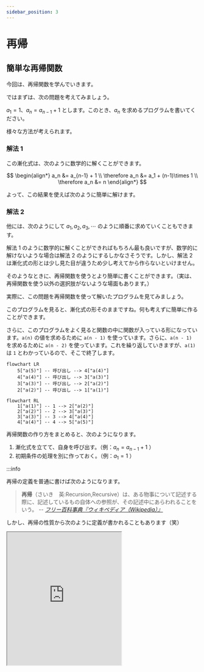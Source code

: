 ```yaml
---
sidebar_position: 3
---
```



# 再帰

## 簡単な再帰関数

今回は、再帰関数を学んでいきます。

ではまずは、次の問題を考えてみましょう。

$a_1 = 1$、$a_n = a_{n - 1} + 1$ とします。このとき、$a_n$ を求めるプログラムを書いてください。

様々な方法が考えられます。

<h3>解法 1</h3>

この漸化式は、次のように数学的に解くことができます。

$$
\begin{align*}
    a_n            &= a_{n-1} + 1 \\
    \therefore a_n &= a_1 + (n-1)\times 1 \\
    \therefore a_n &= n
\end{align*}
$$

よって、この結果を使えば次のように簡単に解けます。

<ViewSource path="/recursion/recurrence_relation_analytical.ipynb" />

<h3>解法 2</h3>

他には、次のようにして $a_1,a_2,a_3,\cdots$ のように順番に求めていくこともできます。

<ViewSource path="/recursion/recurrence_relation_dp.ipynb" />

解法 1 のように数学的に解くことができればもちろん最も良いですが、数学的に解けないような場合は解法 2 のようにするしかなさそうです。しかし、解法 2 は漸化式の形とは少し見た目が違うため少し考えてから作らないといけません。

そのようなときに、再帰関数を使うとより簡単に書くことができます。（実は、再帰関数を使う以外の選択肢がないような場面もあります。）

実際に、この問題を再帰関数を使って解いたプログラムを見てみましょう。

<ViewSource path="/recursion/recurrence_relation_rec.ipynb" />

このプログラムを見ると、漸化式の形そのままですね。何も考えずに簡単に作ることができます。

さらに、このプログラムをよく見ると関数の中に関数が入っている形になっています。`a(n)` の値を求めるために `a(n - 1)` を使っています。さらに、`a(n - 1)` を求めるために `a(n - 2)` を使っています。これを繰り返していきますが、`a(1)` は `1` とわかっているので、そこで終了します。

```mermaid
flowchart LR
    5["a(5)"] -- 呼び出し --> 4["a(4)"]
    4["a(4)"] -- 呼び出し --> 3["a(3)"]
    3["a(3)"] -- 呼び出し --> 2["a(2)"]
    2["a(2)"] -- 呼び出し --> 1["a(1)"]
```

```mermaid
flowchart RL
    1["a(1)"] -- 1 --> 2["a(2)"]
    2["a(2)"] -- 2 --> 3["a(3)"]
    3["a(3)"] -- 3 --> 4["a(4)"]
    4["a(4)"] -- 4 --> 5["a(5)"]
```

再帰関数の作り方をまとめると、次のようになります。

1. 漸化式を立てて、自身を呼び出す。（例：$a_n = a_{n-1} + 1$ ）
1. 初期条件の処理を別に作っておく。（例：$a_1 = 1$ ）

:::info

再帰の定義を普通に書けば次のようになります。

> **再帰**（さいき　英:Recursion,Recursive）は、ある物事について記述する際に、記述しているもの自体への参照が、その記述中にあらわれることをいう。
> -- <cite>[フリー百科事典『ウィキペディア（Wikipedia）』](https://ja.wikipedia.org/wiki/%E5%86%8D%E5%B8%B0)</cite>

しかし、再帰の性質から次のように定義が書かれることもあります（笑）

<iframe
  height="350px"
  src="https://m.ansaikuropedia.org/index.php?title=%E5%86%8D%E5%B8%B0&redirect=no"
/>

コンピューターの世界では、再帰を用いた命名もよくあります。再帰的接頭語と呼ばれます。例えば、PHP は「PHP: Hypertext Preprocessor」、GNU は「GNU's Not Unix」、WINE は「Wine Is Not an Emulator」、TikZ は「TikZ ist kein Zeichenprogramm」となっています。
:::

## 再帰関数を使ったフィボナッチ数列

では、再帰を使ってもう少し難しいプログラムも作ってみましょう。

フィボナッチ数を求めるプログラムを作ってみましょう。
フィボナッチ数列（$F_n$）は、次のように定義されます。

$$
\begin{align*}
    &F_0 = 0 \\
    &F_1 = 1 \\
    &F_n = F_{n - 1} + F_{n - 2} \quad (n\geq 2)
\end{align*}
$$

次のような数列になっています。

$$
0, 1, 1, 2, 3, 5, 8, 13, 21, 34, 55, 89, 144, 233, 377, 610, 987, 1597, \cdots
$$

<ViewSource path="/recursion/fib.ipynb" />

やはり、再帰を使うと定義どおりに書けて簡単ですね。

`fib` 関数の流れは次のようになっています。

```mermaid
flowchart
    A["fib(5)"] --> B["fib(4)"]
    A --> C["fib(3)"]
    B --> D["fib(3)"]
    B --> E["fib(2)"]
    C --> F["fib(2)"]
    C --> G["fib(1)"]
    D --> H["fib(2)"]
    D --> I["fib(1)"]
    E --> J["fib(1)"]
    E --> K["fib(0)"]
    F --> L["fib(1)"]
    F --> M["fib(0)"]
    H --> N["fib(1)"]
    H --> O["fib(0)"]
```

:::info
実は、フィボナッチ数列の一般項は求めることができます。ビネの公式と呼ばれます。

$$
F_n = F_{n - 1} + F_{n - 2}
$$

$x^2 - x - 1 = 0$ の 2 解を $\alpha, \beta$ とする。すなわち、$\displaystyle \alpha = \frac{1 + \sqrt{5}}{2}$、$\displaystyle \beta = \frac{1 - \sqrt{5}}{2}$とすれば、

$$
\begin{dcases}
    \alpha + \beta &= 1 \\
    \alpha \beta   &= -1
\end{dcases}
$$

であるから、

$$
F_n - (\alpha + \beta)F_{n - 1} + \alpha \beta F_{n - 2} = 0
$$

$$
\therefore
\begin{dcases}
    F_n - \alpha F_{n - 1} &= \beta (F_{n - 1} - \alpha F_{n - 2}) \\
    F_n - \beta F_{n - 1}  &= \alpha (F_{n - 1} - \beta F_{n - 2})
\end{dcases}
$$

$$
\therefore
\begin{dcases}
    F_{n + 1} - \alpha F_n &= \beta^n (F_1 - \alpha F_0) \\
    F_{n + 1} - \beta F_n  &= \alpha^n (F_1 - \beta F_0)
\end{dcases}
$$

$$
\therefore (\alpha-\beta)F_n = (\alpha^n - \beta^n)F_1 - F_0 (\beta \alpha^n - \alpha \beta^n)
$$

$$
\therefore F_n = \frac{\alpha^n - \beta^n}{\alpha-\beta}
$$

$$
\therefore F_n = \frac{1}{\sqrt{5}}\left\{\left(\frac{1 + \sqrt{5}}{2}\right)^n - \left(\frac{1 - \sqrt{5}}{2}\right)^n\right\}
$$

:::

### 練習問題 1

再帰関数を使って、$1$ から $n$ までの和を求める関数を作ってみましょう。

<Answer>
漸化式は、次のようになります。

$$
\begin{align*}
    &a_1=1 \\
    &a_n=a_{n - 1} + n
\end{align*}
$$

これを基にすると、次のようになります。

<ViewSource path="/recursion/sum.ipynb" />

</Answer>

### 練習問題 2

再帰関数を使って、最大公約数を求める関数を作ってみましょう。

さらに、その結果を用いて、最小公倍数を求める関数も作ってみましょう。

<Answer>

ユークリッドの互除法を用いれば簡単にできます。$\mathrm{gcd}(a, b)$ を $a$ と $b$ の最大公約数とします。

例：$30$ と $18$ の最大公約数を求める。

$$
\begin{align*}
    \mathrm{gcd}(30, 18) &= \mathrm{gcd}(18, 30 - 18\times 1) \\
                         &= \mathrm{gcd}(18, 12) \\
                         &= \mathrm{gcd}(12, 18 - 12\times 1) \\
                         &= \mathrm{gcd}(12, 6) \\
                         &= \mathrm{gcd}(6, 12 - 6\times 2) \\
                         &= \mathrm{gcd}(6, 0) \\
                         &= 6
\end{align*}
$$

よって、最大公約数は $6$

これを使うと、最大公約数を求めるプログラムは次のようになります。

<ViewSource path="/recursion/gcd.ipynb" />

:::note

このプログラムは、はじめの引数が $a < b$ の場合でも動きます。一度目の再帰で、`gcd(b, a % b)` = `gcd(b, a)` が返されるからです。

つまり、$18$ と $30$ の最大公約数を求めるとき、

$$
\begin{align*}
    \mathrm{gcd}(18, 30) &= \mathrm{gcd}(30, 18 - 30\times 0) \\
                         &= \mathrm{gcd}(30, 18) \\
                         &= \mathrm{gcd}(18, 30 - 18\times 1) \\
                         &= \mathrm{gcd}(18, 12) \\
                         &= \mathrm{gcd}(12, 18 - 12\times 1) \\
                         &= \mathrm{gcd}(12, 6) \\
                         &= \mathrm{gcd}(6, 12 - 6\times 2) \\
                         &= \mathrm{gcd}(6, 0) \\
                         &= 6
\end{align*}
$$

となります。

:::

また、最大公約数 $\mathrm{gcd}(a, b)$ と最小公倍数 $\mathrm{lcm}(a, b)$ の間には次のような関係があります。

$$
\mathrm{gcd}(a, b)\cdot \mathrm{lcm}(a, b) = ab
$$

これを使うと、最小公倍数を求めるプログラムは次のようになります。

<ViewSource path="/recursion/lcm.ipynb" />

</Answer>

### 練習問題 3

リュカ数を求めるプログラムを作ってみましょう。

リュカ数列（ $L_n$ ）は次のように定義されます。

$$
\begin{align*}
    &L_0 = 2 \\
    &L_1 = 1 \\
    &L_n = L_{n - 1} + L_{n - 2} \quad (n\geq 2)
\end{align*}
$$

リュカ数列は次のようになります。

$$
2, 1, 3, 4, 7, 11, 18, 29, 47, 76, 123, 199, 322, 521, 843, 1364, 2207, \cdots
$$

<Answer>

フィボナッチ数列のプログラムから、`n == 0` の時と `n == 1` の時の値を変えるだけで簡単に作れます。

<ViewSource path="/recursion/lucas.ipynb" />

:::info
リュカ数列の一般項は、フィボナッチ数列の時のように計算すると、次のようになります。

$$
\begin{align*}
    (\alpha-\beta)L_n            &= (\alpha^n - \beta^n)L_1 - L_0 (\beta \alpha^n - \alpha \beta^n) \\
    \therefore (\alpha-\beta)L_n &= (1 - 2\beta)\alpha^n - (2\alpha - 1)\beta^n \\
    \therefore L_n &= \sqrt{5} \cdot \frac{\alpha^n + \beta^n}{\alpha-\beta}
\end{align*}
$$

$$
L_n = \left(\frac{1 + \sqrt{5}}{2}\right)^n + \left(\frac{1 - \sqrt{5}}{2}\right)^n
$$

:::

</Answer>

### 練習問題 4

トリボナッチ数を求めるプログラムを作ってみましょう。
トリボナッチ数列（ $T_n$ ）は次のように定義されます。

$$
\begin{align*}
    &T_0 = 0 \\
    &T_1 = 0 \\
    &T_2 = 1 \\
    &T_n = T_{n - 1} + T_{n - 2} + T_{n - 3} \quad (n\geq 3)
\end{align*}
$$

トリボナッチ数列は次のようになります。

$$
0, 0, 1, 1, 2, 4, 7, 13, 24, 44, 81, 149, 274, 504, \cdots
$$

:::info
ちなみに、テトラナッチ数、ペンタナッチ数、…もあります。

| $k$ | 名称             |
| --- | ---------------- |
| 2   | フィボナッチ数   |
| 3   | トリボナッチ数   |
| 4   | テトラナッチ数   |
| 5   | ペンタナッチ数   |
| 6   | ヘキサナッチ数   |
| 7   | ヘプタナッチ数   |
| 8   | オクタナッチ数   |
| 9   | ノナナッチ数     |
| 10  | デカナッチ数     |
| 11  | ウンデカナッチ数 |
| 12  | ドデカナッチ数   |

:::

:::info
トリボナッチ数列の一般項は、次のようにして計算できます。

$x^3 - x^2 - x - 1 = 0$ の 3 解を $\alpha, \beta, \gamma$ とすると、

$$
\begin{dcases}
    \alpha + \beta + \gamma = 1 \\
    \alpha \beta + \beta \gamma + \gamma \alpha = -1 \\
    \alpha \beta \gamma = 1
\end{dcases}
$$

$$
T_n = T_{n - 1} + T_{n - 2} + T_{n - 3}
$$

$$
\therefore T_n - (\alpha + \beta + \gamma)T_{n - 1} + (\alpha \beta + \beta \gamma + \gamma \alpha)T_{n - 2} - \alpha \beta \gamma T_{n - 3} = 0
$$

$$
\begin{dcases}
    \therefore T_n - \alpha T_{n - 1} = \beta (T_{n - 1} - \alpha T_{n - 2}) + \gamma (T_{n - 1} - \alpha T_{n - 2}) - \beta \gamma(T_{n - 2} - \alpha T_{n - 3}) \\
    \therefore T_n - \beta T_{n - 1} = \gamma (T_{n - 1} - \beta T_{n - 2}) + \alpha (T_{n - 1} - \beta T_{n - 2}) - \gamma \alpha(T_{n - 2} - \beta T_{n - 3})
\end{dcases}
$$

$U_n = T_{n + 1} - \alpha T_n, V_n = T_{n + 1} - \beta T_n$ とする。

$$
\begin{dcases}
    U_n = \beta U_{n - 1} + \gamma U_{n - 1} - \beta \gamma U_{n - 2} \\
    V_n = \gamma V_{n - 1} + \alpha V_{n - 1} - \gamma \alpha V_{n - 2}
\end{dcases}
$$

$$
\therefore
\begin{dcases}
    U_n - \beta U_{n - 1} = \gamma (U_{n - 1} - \beta U_{n - 2}) \\
    U_n - \gamma U_{n - 1} = \beta (U_{n - 1} - \gamma U_{n - 2})
\end{dcases}
\begin{dcases}
    V_n - \gamma V_{n - 1} = \alpha (V_{n - 1} - \gamma V_{n - 2}) \\
    V_n - \alpha V_{n - 1} = \gamma (V_{n - 1} - \alpha V_{n - 2})
\end{dcases}
$$

$U_0 = 0, U_1 = 1, V_0 = 0, V_1 = 1$ から、

$$
\therefore
\begin{dcases}
    U_n = \frac{\beta^n - \gamma^n}{\beta - \gamma} \\
    V_n = \frac{\gamma^n - \alpha^n}{\gamma - \alpha}
\end{dcases}
$$

$$
\therefore
\begin{dcases}
    T_{n + 1} - \alpha T_n = \frac{\beta^n - \gamma^n}{\beta - \gamma} \\
    T_{n + 1} - \beta T_n = \frac{\gamma^n - \alpha^n}{\gamma - \alpha}
\end{dcases}
$$

$$
\therefore T_n = \frac{\gamma^n - \alpha^n}{(\alpha - \beta)(\gamma - \alpha)} - \frac{\beta^n - \gamma^n}{(\alpha - \beta)(\beta - \gamma)}
$$

$$
\therefore T_n = \frac{\alpha^n}{(\alpha - \beta)(\alpha - \gamma)} + \frac{\beta^n}{(\beta - \gamma)(\beta - \alpha)} + \frac{\gamma^n}{(\gamma - \alpha)(\gamma - \beta)}
$$

テトラナッチ数は、次のようになるようです。確かめてはいません。

$x^4 - x^3 - x^2 - x - 1 = 0$ の 4 解を $\alpha, \beta, \gamma, \delta$ とすると、

$$
\begin{split}
T_n = \frac{\alpha^n}{(\alpha - \beta)(\alpha - \gamma)(\alpha - \delta)} + \frac{\beta^n}{(\beta - \gamma)(\beta - \delta)(\beta - \alpha)} \\
    + \frac{\gamma^n}{(\gamma - \delta)(\gamma - \alpha)(\gamma - \beta)} + \frac{\delta^n}{(\delta - \alpha)(\delta - \beta)(\delta - \gamma)}
\end{split}
$$

:::

<Answer>
  <ViewSource path="/recursion/tri.ipynb" />
</Answer>
